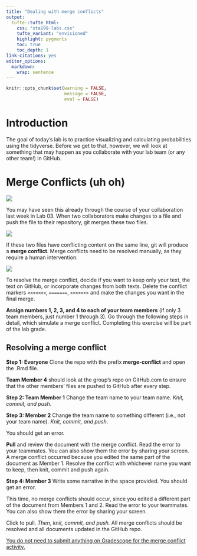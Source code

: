 ```yaml
---
title: "Dealing with merge conflicts"
output: 
  tufte::tufte_html:
    css: "sta199-labs.css"
    tufte_variant: "envisioned"
    highlight: pygments
    toc: true
    toc_depth: 1
link-citations: yes
editor_options: 
  markdown: 
    wrap: sentence
---
```


```r
knitr::opts_chunk$set(warning = FALSE, 
                      message = FALSE, 
                      eval = FALSE)
```


# Introduction 

The goal of today's lab is to practice visualizing and calculating probabilities using the tidyverse. Before we get to that, however, we will look at something that may happen as you collaborate with your lab team (or any other team!) in GitHub.

# Merge Conflicts (uh oh)

![](img/04/merge-no-conflict.png)


You may have seen this already through the course of your collaboration last 
week in Lab 03. When two collaborators make changes to a file and push the file 
to their repository, git merges these two files.

![](img/04/merge-conflict.png)


If these two files have conflicting content on the same line, git will produce a
**merge conflict**. Merge conflicts need to be resolved manually, as they require a human 
intervention:

![](img/04/merge-conflict-identifiers.png)


To resolve the merge conflict, decide if you want to keep only your text, the 
text on GitHub, or incorporate changes from both texts. Delete the conflict 
markers `<<<<<<<`, `=======`, `>>>>>>>` and make the changes you want in the 
final merge.

**Assign numbers 1, 2, 3, and 4 to each of your team members** (if only 3 team 
members, just number 1 through 3). Go through the following steps in detail, 
which simulate a merge conflict. Completing this exercise will be part of the 
lab grade.

## Resolving a merge conflict

**Step 1: Everyone** Clone the repo with the prefix **merge-conflict** and open the .Rmd file.

**Team Member 4** should look at the group’s repo on GitHub.com to ensure that the other members’ files are pushed to GitHub after every step.

**Step 2: Team Member 1** Change the team name to your team name. *Knit, commit, and push*.

**Step 3: Member 2** Change the team name to something different (i.e., not your
team name). *Knit, commit, and push*. 

You should get an error.

**Pull** and review the document with the merge conflict. Read the error to your teammates. You can also show them the error by sharing your screen. A merge conflict occurred because you edited the same part of the 
document as Member 1. Resolve the conflict with whichever name you want to keep,
then knit, commit and push again.

**Step 4: Member 3** Write some narrative in the space provided. You should get an error.

This time, no merge conflicts should occur, since you edited a different part of
the document from Members 1 and 2. Read the error to your teammates. You can also show them the error by sharing your screen. 

Click to pull.  *Then, knit, commit, and push.* All merge conflicts should be resolved and all documents updated in the GitHub repo.

<u> You do not need to submit anything on Gradescope for the merge conflict activity.</u> 


